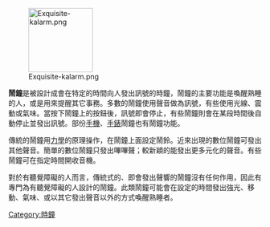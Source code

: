 {{Unreferenced|time=2017-03-03T03:56:01+00:00}}
[[File:Exquisite-kalarm.png|128px]]

'''鬧鐘'''是被設計成會在特定的時間向人發出訊號的時鐘，鬧鐘的主要功能是喚醒熟睡的人，或是用來提醒其它事務。多數的鬧鐘使用聲音做為訊號，有些使用光線、震動或氣味。當按下鬧鐘上的按鈕後，訊號即會停止，有些鬧鐘則會在某段時間後自動停止並發出訊號。部份[[手機|手機]]、[[手錶|手錶]]鬧鐘也有鬧鐘功能。

傳統的鬧鐘用[[力學|力學]]的原理操作，在鬧鐘上面設定鬧鈴。近來出現的數位鬧鐘可發出其他聲音。簡單的數位鬧鐘只發出嗶嗶聲；較新穎的能發出更多元化的聲音。有些鬧鐘可在指定時間開收音機。

對於有聽覺障礙的人而言，傳統式的、即會發出聲響的鬧鐘沒有任何作用，因此有專門為有聽覺障礙的人設計的鬧鐘。此類鬧鐘可能會在設定的時間發出強光、移動、氣味、或以其它發出聲音以外的方式喚醒熟睡者。

{{Authority control}}
[[Category:時鐘|Category:時鐘]]